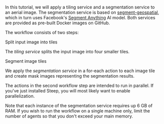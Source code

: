 
In this tutorial, we will apply a tiling service and a segmentation service to an aerial image. The segmentation service is based on [segment-geospatial](https://samgeo.gishub.org/samgeo/), which in turn uses Facebook's [Segment Anything](https://segment-anything.com/) AI model. Both services are provided as pre-built <Link href="https://github.com/steep-wms/aerial-image-segmentation">Docker images on GitHub</Link>.

The workflow consists of two steps:

<div className="grid grid-cols-1 lg:grid-cols-2 gap-x-8 gap-y-4 lg:gap-y-8 not-prose my-8 items-start">
  <div>
    <div className="text-lg font-normal mb-2">Split input image into tiles</div>
    <p>The <em>tiling service</em> splits the input image into four smaller tiles.</p>
  </div>

  <div className="flex flex-row items-center max-w-lg">
    <Tiles gap={false} />
    <div className="flex w-28 items-center">
      <ChevronRight height="100%" width="100%" />
    </div>
    <Tiles />
  </div>

  <div className="mt-4 lg:mt-0">
    <div className="text-lg font-normal mb-2">Segment image tiles</div>
    <p>We apply the <em>segmentation service</em> in a for-each action to each image tile and create mask images representing the segmentation results.</p>
  </div>

  <div className="flex flex-row items-center max-w-lg">
    <Tiles />
    <div className="flex flex-col w-28 items-center">
      <ChevronRight height="100%" width="100%" className="m-0" />
      <ChevronRight height="100%" width="100%" className="m-0" />
      <ChevronRight height="100%" width="100%" className="m-0" />
      <ChevronRight height="100%" width="100%" className="m-0" />
    </div>
    <Tiles masks={true} />
  </div>
</div>

The actions in the second workflow step are intended to run in parallel. If you've just installed Steep, you will most likely want to enable <DocsLink href="#parallelization">parallelization</DocsLink>.

<Admonition>
Note that each instance of the segmentation service requires up 6 GB of RAM. If you wish to run the workflow on a single machine only, limit the number of agents so that you don't exceed your main memory.
</Admonition>
